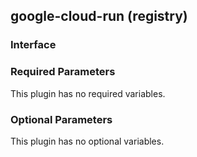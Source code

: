 ## google-cloud-run (registry)

### Interface

### Required Parameters

This plugin has no required variables.

### Optional Parameters

This plugin has no optional variables.
